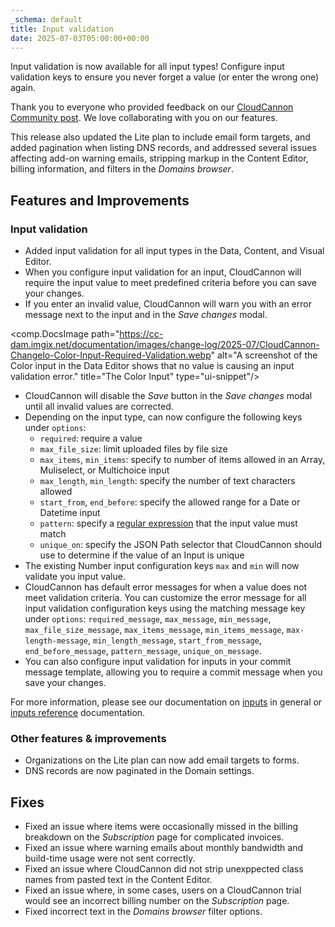 ```yaml
---
_schema: default
title: Input validation
date: 2025-07-03T05:00:00+00:00
---
```

Input validation is now available for all input types! Configure input validation keys to ensure you never forget a value (or enter the wrong one) again.

Thank you to everyone who provided feedback on our [CloudCannon Community post](https://community.cloudcannon.com/t/upcoming-input-validation-feature/235). We love collaborating with you on our features.

This release also updated the Lite plan to include email form targets, and added pagination when listing DNS records, and addressed several issues affecting add-on warning emails, stripping markup in the Content Editor, billing information, and filters in the *Domains browser*.

## Features and Improvements

### Input validation

* Added input validation for all input types in the Data, Content, and Visual Editor.
* When you configure input validation for an input, CloudCannon will require the input value to meet predefined criteria before you can save your changes.
* If you enter an invalid value, CloudCannon will warn you with an error message next to the input and in the *Save changes* modal.

<comp.DocsImage path="https://cc-dam.imgix.net/documentation/images/change-log/2025-07/CloudCannon-Changelo-Color-Input-Required-Validation.webp" alt="A screenshot of the Color input in the Data Editor shows that no value is causing an input validation error." title="The Color Input" type="ui-snippet"/>

* CloudCannon will disable the *Save* button in the *Save changes* modal until all invalid values are corrected.
* Depending on the input type, can now configure the following keys under `options`:
  * `required`: require a value
  * `max_file_size`: limit uploaded files by file size
  * `max_items`, `min_items`: specify to number of items allowed in an Array, Muliselect, or Multichoice input
  * `max_length`, `min_length`: specify the number of text characters allowed
  * `start_from`, `end_before`: specify the allowed range for a Date or Datetime input
  * `pattern`: specify a <a href="https://re2js.leopard.in.ua/" rel="noopener" target="_blank">regular expression</a> that the input value must match
  * `unique_on`: specify the JSON Path selector that CloudCannon should use to determine if the value of an Input is unique
* The existing Number input configuration keys `max` and `min` will now validate you input value.
* CloudCannon has default error messages for when a value does not meet validation criteria. You can customize the error message for all input validation configuration keys using the matching message key under `options`: `required_message`, `max_message`, `min_message`, `max_file_size_message`, `max_items_message`, `min_items_message`, `max-length-message`, `min_length_message`, `start_from_message`, `end_before_message`, `pattern_message`, `unique_on_message`.
* You can also configure input validation for inputs in your commit message template, allowing you to require a commit message when you save your changes.

For more information, please see our documentation on [inputs](/documentation/articles/what-are-inputs/) in general or [inputs reference](/documentation/articles/inputs-reference/) documentation.

### Other features & improvements

* Organizations on the Lite plan can now add email targets to forms.
* DNS records are now paginated in the Domain settings.

## Fixes

* Fixed an issue where items were occasionally missed in the billing breakdown on the *Subscription* page for complicated invoices.
* Fixed an issue where warning emails about monthly bandwidth and build-time usage were not sent correctly.
* Fixed an issue where CloudCannon did not strip unexppected class names from pasted text in the Content Editor.
* Fixed an issue where, in some cases, users on a CloudCannon trial would see an incorrect billing number on the *Subscription* page.
* Fixed incorrect text in the *Domains browser* filter options.